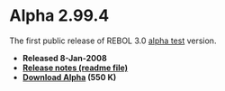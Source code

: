 = Alpha 2.99.4 =

The first public release of REBOL 3.0 [[alpha test]] version.

*'''Released 8-Jan-2008'''
*'''[[REBOL 3 Alpha 2.99.4 Release Notes | Release notes (readme file)]]'''
*'''[http://www.rebol.net/builds/rebol3/alpha/rebol29904031.zip Download Alpha] (550 K)'''